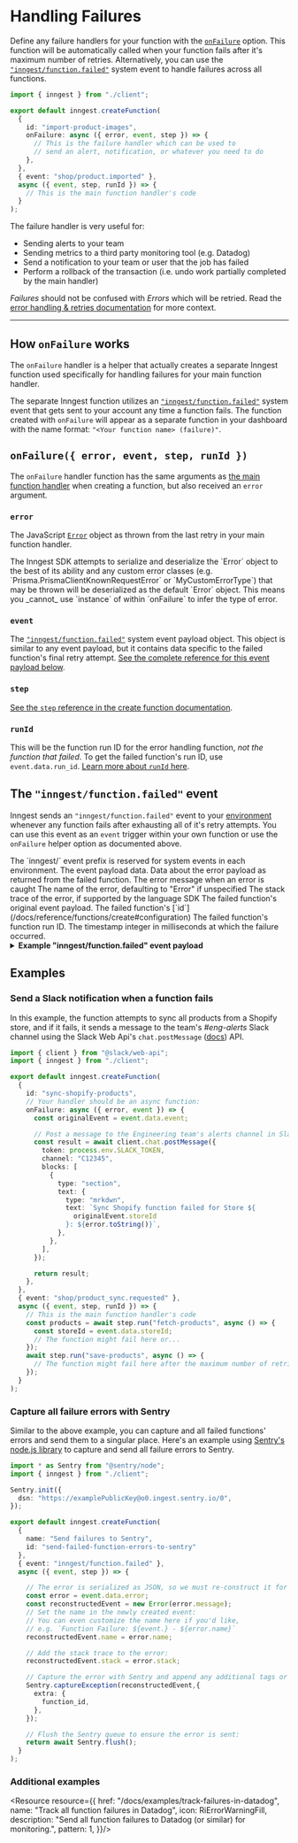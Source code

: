 
# Handling Failures

Define any failure handlers for your function with the [`onFailure`](/docs/reference/functions/create#configuration) option. This function will be automatically called when your function fails after it's maximum number of retries. Alternatively, you can use the [`"inngest/function.failed"`](#the-inngest-function-failed-event) system event to handle failures across all functions.

```ts
import { inngest } from "./client";

export default inngest.createFunction(
  {
    id: "import-product-images",
    onFailure: async ({ error, event, step }) => {
      // This is the failure handler which can be used to
      // send an alert, notification, or whatever you need to do
    },
  },
  { event: "shop/product.imported" },
  async ({ event, step, runId }) => {
    // This is the main function handler's code
  }
);
```

The failure handler is very useful for:

* Sending alerts to your team
* Sending metrics to a third party monitoring tool (e.g. Datadog)
* Send a notification to your team or user that the job has failed
* Perform a rollback of the transaction (i.e. undo work partially completed by the main handler)

_Failures_ should not be confused with _Errors_ which will be retried. Read the [error handling & retries documentation](/docs/functions/retries) for more context.

---

## How `onFailure` works

The `onFailure` handler is a helper that actually creates a separate Inngest function used specifically for handling failures for your main function handler.

The separate Inngest function utilizes an [`"inngest/function.failed"`](#the-inngest-function-failed-event) system event that gets sent to your account any time a function fails. The function created with `onFailure` will appear as a separate function in your dashboard with the name format: `"<Your function name> (failure)"`.

## `onFailure({ error, event, step, runId })`

The `onFailure` handler function has the same arguments as [the main function handler](/docs/reference/functions/create#handler) when creating a function, but also received an `error` argument.

### `error`

The JavaScript [`Error`](https://developer.mozilla.org/en-US/docs/Web/JavaScript/Reference/Global_Objects/Error/Error) object as thrown from the last retry in your main function handler.

<Callout variant="warning">
The Inngest SDK attempts to serialize and deserialize the `Error` object to the best of its ability and any custom error classes (e.g. `Prisma.PrismaClientKnownRequestError` or `MyCustomErrorType`) that may be thrown will be deserialized as the default `Error` object. This means you _cannot_ use `instance` of within `onFailure` to infer the type of error.
</Callout>

### `event`

The [`"inngest/function.failed"`](#the-inngest-function-failed-event) system event payload object. This object is similar to any event payload, but it contains data specific to the failed function's final retry attempt. [See the complete reference for this event payload below](#the-inngest-function-failed-event).

### `step`

[See the `step` reference in the create function documentation](/docs/reference/functions/create#step).

### `runId`

This will be the function run ID for the error handling function, _not the function that failed_. To get the failed function's run ID, use `event.data.run_id`. [Learn more about `runId` here](/docs/reference/functions/create#run-id).


## The `"inngest/function.failed"` event

Inngest sends an `"inngest/function.failed"` event to your [environment](/docs/platform/environments) whenever any function fails after exhausting all of it's retry attempts. You can use this event as an `event` trigger within your own function or use the `onFailure` helper option as documented above.

<Properties>
  <Property name="name" type={`string: "inngest/function.failed"`} attribute>
    The `inngest/` event prefix is reserved for system events in each environment.
  </Property>
  <Property name="data" type="object" attribute>
    The event payload data.
    <Properties nested>
      <Property name="error" type="object" attribute>
        Data about the error payload as returned from the failed function.
        <Properties nested collapse>
          <Property name="message" type="string" attribute>
            The error message when an error is caught
          </Property>
          <Property name="name" type="string" attribute>
            The name of the error, defaulting to "Error" if unspecified
          </Property>
          <Property name="stack" type="string">
            The stack trace of the error, if supported by the language SDK
          </Property>
        </Properties>
      </Property>
      <Property name="event" type="string" attribute>
        The failed function's original event payload.
      </Property>
      <Property name="function_id" type="string" attribute>
        The failed function's [`id`](/docs/reference/functions/create#configuration)
      </Property>
      <Property name="run_id" type="string" attribute>
        The failed function's function run ID.
      </Property>
    </Properties>
  </Property>
  <Property name="ts" type="number" attribute>
    The timestamp integer in milliseconds at which the failure occurred.
  </Property>
</Properties>


<details>
  <summary><strong>Example "inngest/function.failed" event payload</strong></summary>

  ```json
  {
    "name": "inngest/function.failed",
    "data": {
      "error": {
        "__serialized": true,
        "error": "invalid status code: 500",
        "message": "taylor@ok.com is already a list member. Use PUT to insert or update list members.",
        "name": "Error",
        "stack": "Error: taylor@ok.com is already a list member. Use PUT to insert or update list members.\n    at /var/task/.next/server/pages/api/inngest.js:2430:23\n    at process.processTicksAndRejections (node:internal/process/task_queues:95:5)\n    at async InngestFunction.runFn (/var/task/node_modules/.pnpm/inngest@2.6.0_typescript@5.1.6/node_modules/inngest/components/InngestFunction.js:378:32)\n    at async InngestCommHandler.runStep (/var/task/node_modules/.pnpm/inngest@2.6.0_typescript@5.1.6/node_modules/inngest/components/InngestCommHandler.js:459:25)\n    at async InngestCommHandler.handleAction (/var/task/node_modules/.pnpm/inngest@2.6.0_typescript@5.1.6/node_modules/inngest/components/InngestCommHandler.js:359:33)\n    at async ServerTiming.wrap (/var/task/node_modules/.pnpm/inngest@2.6.0_typescript@5.1.6/node_modules/inngest/helpers/ServerTiming.js:69:21)\n    at async ServerTiming.wrap (/var/task/node_modules/.pnpm/inngest@2.6.0_typescript@5.1.6/node_modules/inngest/helpers/ServerTiming.js:69:21)"
      },
      "event": {
        "data": { "billingPlan": "pro" },
        "id": "01H0TPSHZTVFF6SFVTR6E25MTC",
        "name": "user.signup",
        "ts": 1684523501562,
        "user": { "external_id": "6463da8211cdbbcb191dd7da" }
      },
      "function_id": "my-gcp-cloud-functions-app-hello-inngest",
      "run_id": "01H0TPSJ576QY54R6JJ8MEX6JH"
    },
    "id": "01H0TPW7KB4KCR739TG2J3FTHT",
    "ts": 1684523589227
  }
  ```
</details>

## Examples

### Send a Slack notification when a function fails

In this example, the function attempts to sync all products from a Shopify store, and if it fails, it sends a message to the team's _#eng-alerts_ Slack channel using the Slack Web Api's `chat.postMessage` ([docs](https://api.slack.com/methods/chat.postMessage)) API.

```ts
import { client } from "@slack/web-api";
import { inngest } from "./client";

export default inngest.createFunction(
  {
    id: "sync-shopify-products",
    // Your handler should be an async function:
    onFailure: async ({ error, event }) => {
      const originalEvent = event.data.event;

      // Post a message to the Engineering team's alerts channel in Slack:
      const result = await client.chat.postMessage({
        token: process.env.SLACK_TOKEN,
        channel: "C12345",
        blocks: [
          {
            type: "section",
            text: {
              type: "mrkdwn",
              text: `Sync Shopify function failed for Store ${
                originalEvent.storeId
              }: ${error.toString()}`,
            },
          },
        ],
      });

      return result;
    },
  },
  { event: "shop/product_sync.requested" },
  async ({ event, step, runId }) => {
    // This is the main function handler's code
    const products = await step.run("fetch-products", async () => {
      const storeId = event.data.storeId;
      // The function might fail here or...
    });
    await step.run("save-products", async () => {
      // The function might fail here after the maximum number of retries
    });
  }
);
```

### Capture all failure errors with Sentry

Similar to the above example, you can capture and all failed functions' errors and send them to a singular place. Here's an example using [Sentry's node.js library](https://docs.datadoghq.com/api/latest/events/) to capture and send all failure errors to Sentry.

```ts
import * as Sentry from "@sentry/node";
import { inngest } from "./client";

Sentry.init({
  dsn: "https://examplePublicKey@o0.ingest.sentry.io/0",
});

export default inngest.createFunction(
  {
    name: "Send failures to Sentry",
    id: "send-failed-function-errors-to-sentry"
  },
  { event: "inngest/function.failed" },
  async ({ event, step }) => {

    // The error is serialized as JSON, so we must re-construct it for Sentry's error handling:
    const error = event.data.error;
    const reconstructedEvent = new Error(error.message);
    // Set the name in the newly created event:
    // You can even customize the name here if you'd like,
    // e.g. `Function Failure: ${event.} - ${error.name}`
    reconstructedEvent.name = error.name;

    // Add the stack trace to the error:
    reconstructedEvent.stack = error.stack;

    // Capture the error with Sentry and append any additional tags or metadata:
    Sentry.captureException(reconstructedEvent,{
      extra: {
        function_id,
      },
    });

    // Flush the Sentry queue to ensure the error is sent:
    return await Sentry.flush();
  }
);
```

### Additional examples

<ResourceGrid cols={2}>

<Resource resource={{
  href: "/docs/examples/track-failures-in-datadog",
  name: "Track all function failures in Datadog",
  icon: RiErrorWarningFill,
  description: "Send all function failures to Datadog (or similar) for monitoring.",
  pattern: 1,
}}/>

</ResourceGrid>
